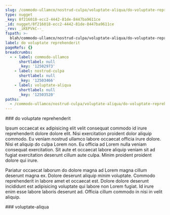 ```yaml
---
slug: /commodo-ullamco/nostrud-culpa/voluptate-aliqua/do-voluptate-reprehenderit
type: nugget
_key: 8f216018-ecc2-4442-81de-8447ba9611ce
_id: nugget/8f216018-ecc2-4442-81de-8447ba9611ce
_rev: _iKEPVkC--_
fspath: >-
  blah/commodo-ullamco/nostrud-culpa/voluptate-aliqua/do-voluptate-reprehenderit.md
label: do voluptate reprehenderit
pageRefs: {}
breadcrumbs:
  - - label: commodo-ullamco
      shortlabel: null
      _key: '12502973'
    - label: nostrud-culpa
      shortlabel: null
      _key: '12503466'
    - label: voluptate-aliqua
      shortlabel: null
      _key: '12503520'
paths:
  - /commodo-ullamco/nostrud-culpa/voluptate-aliqua/do-voluptate-reprehenderit
---
```


<NuggetArea>
<Nugget slug="/commodo-ullamco/nostrud-culpa/voluptate-aliqua/do-voluptate-reprehenderit" type="nugget" _key="8f216018-ecc2-4442-81de-8447ba9611ce" _id="nugget/8f216018-ecc2-4442-81de-8447ba9611ce" _rev="_iKEPVkC--_" fspath="blah/commodo-ullamco/nostrud-culpa/voluptate-aliqua/do-voluptate-reprehenderit.md" label="do voluptate reprehenderit" paths="/commodo-ullamco/nostrud-culpa/voluptate-aliqua/do-voluptate-reprehenderit">
<NuggetBody>
### do voluptate reprehenderit

Ipsum occaecat ex adipisicing elit velit consequat commodo id irure reprehenderit dolore dolore elit. Nisi exercitation proident dolor aliquip commodo. Eu veniam nostrud ullamco labore occaecat officia irure dolore. Nisi et aliquip do culpa Lorem non. Eu officia ad Lorem nulla veniam consequat exercitation. Sit aute et occaecat labore aliquip veniam sit ad fugiat exercitation deserunt cillum aute culpa. Minim proident proident dolore qui irure.

Pariatur occaecat laborum do dolore magna ad Lorem magna cillum deserunt magna ex. Dolore deserunt aliquip minim voluptate. Commodo reprehenderit in labore amet et occaecat est. Dolore dolore deserunt incididunt est adipisicing voluptate qui labore non Lorem fugiat. Id irure enim esse labore laboris deserunt ad. Officia cillum commodo in nisi in velit aliquip.

</NuggetBody>
<Breadcrumbs>
<Crumbs>
<Crumb _key="12502973" label="commodo-ullamco" /><Crumb _key="12503466" label="nostrud-culpa" /><Crumb _key="12503520" label="voluptate-aliqua" />
</Crumbs>
</Breadcrumbs>
</Nugget>

<NuggetsInbound>
</NuggetsInbound>
<NuggetsOutbound>
</NuggetsOutbound>
</NuggetArea>
<PassagesInbound>
<Passage direction="inbound" type="passage" _key="12503520" _id="passage/12503520" _rev="_iKEPVk---_" label="voluptate-aliqua" passage="voluptate-aliqua" fspath="blah/commodo-ullamco/nostrud-culpa/voluptate-aliqua" paths="/commodo-ullamco/nostrud-culpa/voluptate-aliqua" slug="/commodo-ullamco/nostrud-culpa/voluptate-aliqua">
<NuggetBody>
### voluptate-aliqua

</NuggetBody>
<Breadcrumbs>
<Crumbs>
<Crumb _key="12502973" label="commodo-ullamco" /><Crumb _key="12503466" label="nostrud-culpa" />
</Crumbs>
</Breadcrumbs>
</Passage>

</PassagesInbound>
<PassagesOutbound>
</PassagesOutbound>